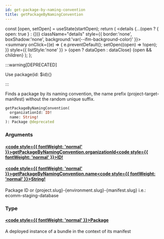 ```yaml
---
id: get-package-by-naming-convention
title: getPackageByNamingConvention
---
```









  const [open, setOpen] = useState(startOpen);
  return (
    <details {...(open ? { open: true } : {})} className="details" style={{ border:'none', boxShadow:'none', background:'var(--ifm-background-color)' }}>
      <summary
        onClick={(e) => {
          e.preventDefault();
          setOpen((open) => !open);
        }}
        style={{ listStyle:'none' }}
      >
      {open ? dataOpen : dataClose}
      </summary>
      {open && children}
    </details>
  );
};








:::warning[DEPRECATED]

Use package(id: $id)&#x007B;&#x007D;

:::

Finds a package by its naming convention, the name prefix (project-target-manifest) without the random unique suffix.


```graphql
getPackageByNamingConvention(
  organizationId: ID!
  name: String!
): Package @deprecated
```




### Arguments

#### [<code style={{ fontWeight: 'normal' }}>getPackageByNamingConvention.<b>organizationId</b></code>](#)<Bullet />[<code style={{ fontWeight: 'normal' }}><b>ID!</b></code>](/swapi/types/scalars/id.mdx) <Badge class="badge badge--secondary badge--non_null" text="non-null"/> <Badge class="badge badge--secondary " text="scalar"/> 



#### [<code style={{ fontWeight: 'normal' }}>getPackageByNamingConvention.<b>name</b></code>](#)<Bullet />[<code style={{ fontWeight: 'normal' }}><b>String!</b></code>](/swapi/types/scalars/string.mdx) <Badge class="badge badge--secondary badge--non_null" text="non-null"/> <Badge class="badge badge--secondary " text="scalar"/> 
Package ID or &#x007B;project.slug&#x007D;-&#x007B;environment.slug&#x007D;-&#x007B;manifest.slug&#x007D; i.e.: ecomm-staging-database


### Type

#### [<code style={{ fontWeight: 'normal' }}><b>Package</b></code>](/swapi/types/objects/package.mdx) <Badge class="badge badge--secondary " text="object"/> 
A deployed instance of a bundle in the context of its manifest